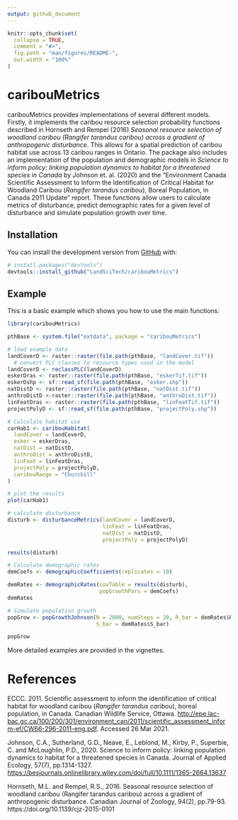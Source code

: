 ```yaml
---
output: github_document
---
```


<!-- README.md is generated from README.Rmd. Please edit that file -->

```r
knitr::opts_chunk$set(
  collapse = TRUE,
  comment = "#>",
  fig.path = "man/figures/README-",
  out.width = "100%"
)
```

# caribouMetrics

<!-- badges: start -->
<!-- badges: end -->

caribouMetrics provides implementations of several different models. Firstly, it
implements the caribou resource selection probability functions described in
Hornseth and Rempel (2016) *Seasonal resource selection of woodland caribou (Rangifer tarandus caribou) across a gradient of anthropogenic disturbance*. This allows for a spatial prediction of caribou habitat use across 13 caribou ranges in Ontario. The package also includes an implementation of the population and demographic models in *Science to inform policy: linking population dynamics to habitat for a threatened species in Canada* by Johnson et. al. (2020) and the "Environment Canada Scientific Assessment to Inform the Identification of Critical Habitat for Woodland Caribou (*Rangifer tarandus caribou*), Boreal Population, in Canada 2011 Update" report. These functions allow users to calculate metrics of disturbance, predict demographic rates for a given level of disturbance and simulate population growth over time.  

## Installation

You can install the development version from [GitHub](https://github.com/) with:

``` r
# install.packages("devtools")
devtools::install_github("LandSciTech/caribouMetrics")
```
## Example

This is a basic example which shows you how to use the main functions:

```r
library(caribouMetrics)

pthBase <- system.file("extdata", package = "caribouMetrics")

# load example data
landCoverD <- raster::raster(file.path(pthBase, "landCover.tif")) 
  # convert PLC classes to resource types used in the model 
landCoverD <- reclassPLC(landCoverD)
eskerDras <- raster::raster(file.path(pthBase, "eskerTif.tif"))
eskerDshp <- sf::read_sf(file.path(pthBase, "esker.shp"))
natDistD <- raster::raster(file.path(pthBase, "natDist.tif"))
anthroDistD <-raster::raster(file.path(pthBase, "anthroDist.tif"))
linFeatDras <- raster::raster(file.path(pthBase, "linFeatTif.tif"))
projectPolyD <- sf::read_sf(file.path(pthBase, "projectPoly.shp"))

# Calculate habitat use
carHab1 <- caribouHabitat(
  landCover = landCoverD,
  esker = eskerDras, 
  natDist = natDistD, 
  anthroDist = anthroDistD, 
  linFeat = linFeatDras, 
  projectPoly = projectPolyD,
  caribouRange = "Churchill"
)

# plot the results
plot(carHab1)

# calculate disturbance 
disturb <- disturbanceMetrics(landCover = landCoverD,
                              linFeat = linFeatDras,  
                              natDist = natDistD,
                              projectPoly = projectPolyD)

results(disturb)

# Calculate demographic rates
demCoefs <- demographicCoefficients(replicates = 10)

demRates <- demographicRates(covTable = results(disturb),
                             popGrowthPars = demCoefs)
demRates

# Simulate population growth
popGrow <- popGrowthJohnson(N = 2000, numSteps = 20, R_bar = demRates$R_bar, 
                            S_bar = demRates$S_bar)

popGrow

```

More detailed examples are provided in the vignettes.

# References

ECCC. 2011. Scientific assessment to inform the identification of critical
habitat for woodland caribou (*Rangifer tarandus caribou*), boreal population, in
Canada. Canadian Wildlife Service, Ottawa.
<http://epe.lac-bac.gc.ca/100/200/301/environment_can/2011/scientific_assessment_inform-ef/CW66-296-2011-eng.pdf>.
Accessed 26 Mar 2021.

Johnson, C.A., Sutherland, G.D., Neave, E., Leblond, M., Kirby, P., Superbie, C.
and McLoughlin, P.D., 2020. Science to inform policy: linking population
dynamics to habitat for a threatened species in Canada. Journal of Applied
Ecology, 57(7), pp.1314-1327.
<https://besjournals.onlinelibrary.wiley.com/doi/full/10.1111/1365-2664.13637>

Hornseth, M.L. and Rempel, R.S., 2016. Seasonal resource selection of
woodland caribou (Rangifer tarandus caribou) across a gradient of
anthropogenic disturbance. Canadian Journal of Zoology, 94(2), pp.79-93.
https://doi.org/10.1139/cjz-2015-0101
